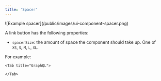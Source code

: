 ```yaml
---
title: 'Spacer'
---
```


<Frame>![Example spacer](/public/images/ui-component-spacer.png)</Frame>

A link button has the following properties:

- `spacerSize`: the amount of space the component should take up. One of `XS`, `S`, `M`, `L`, `XL`.

For example:

<Tabs>
    <Tab title="Typescript SDK">
<Snippet file="typescript-sdk/ui-spacer.mdx" />
    </Tab>

    <Tab title="GraphQL">

<Snippet file="graphql/ui-spacer.mdx" />

    </Tab>

</Tabs>

